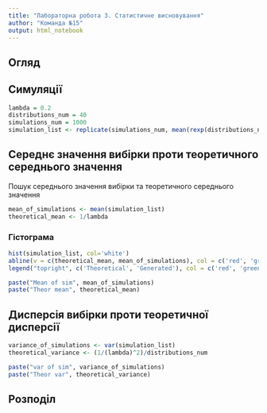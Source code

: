 ```yaml
---
title: "Лабораторна робота 3. Статистичне висновування"
author: "Команда №15"
output: html_notebook
---
```


## Огляд

## Симуляції

```r
lambda = 0.2
distributions_num = 40
simulations_num = 1000
simulation_list <- replicate(simulations_num, mean(rexp(distributions_num, lambda)))
```

## Середнє значення вибірки проти теоретичного середнього значення

Пошук середнього значення вибірки та теоретичного середнього значення

```r
mean_of_simulations <- mean(simulation_list)
theoretical_mean <- 1/lambda
```

### Гістограма

```r
hist(simulation_list, col='white')
abline(v = c(theoretical_mean, mean_of_simulations), col = c('red', 'green'), lwd = 2, lty = 'dashed')
legend("topright", c('Theoretical', 'Generated'), col = c('red', 'green'), lwd = 2, lty = 'dashed')
```

```r
paste("Mean of sim", mean_of_simulations)
paste("Theor mean", theoretical_mean)
```

## Дисперсія вибірки проти теоретичної дисперсії

```r
variance_of_simulations <- var(simulation_list)
theoretical_variance <- (1/(lambda)^2)/distributions_num
```

```r
paste("var of sim", variance_of_simulations)
paste("Theor var", theoretical_variance)
```
## Розподіл

```r

```

